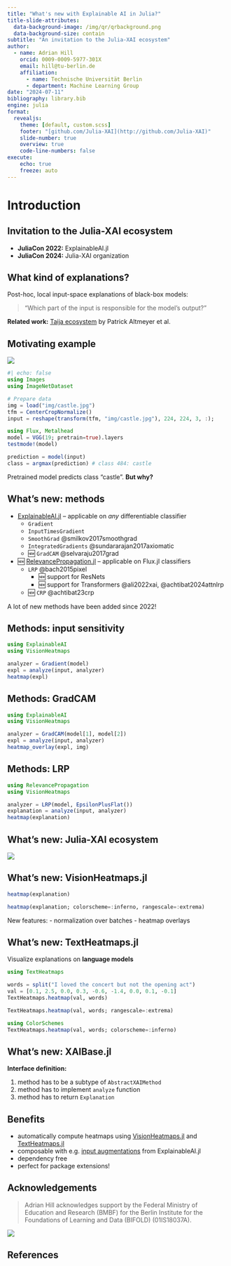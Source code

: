 ```yaml
---
title: "What's new with Explainable AI in Julia?"
title-slide-attributes:
  data-background-image: /img/qr/qrbackground.png
  data-background-size: contain
subtitle: "An invitation to the Julia-XAI ecosystem"
author:
  - name: Adrian Hill
    orcid: 0009-0009-5977-301X
    email: hill@tu-berlin.de
    affiliation: 
      - name: Technische Universität Berlin
      - department: Machine Learning Group
date: "2024-07-11"
bibliography: library.bib
engine: julia
format:
  revealjs:
    theme: [default, custom.scss]
    footer: "[github.com/Julia-XAI](http://github.com/Julia-XAI)"
    slide-number: true
    overview: true
    code-line-numbers: false
execute:
    echo: true
    freeze: auto
---
```


# Introduction

## Invitation to the Julia-XAI ecosystem

- **JuliaCon 2022:** ExplainableAI.jl
- **JuliaCon 2024:** Julia-XAI organization

::: {.callout-note}
## What kind of explanations?

Post-hoc, local input-space explanations of black-box models:
 
> "Which part of the input is responsible for the model's output?"
:::

**Related work:** [Taija ecosystem](https://github.com/JuliaTrustworthyAI) by Patrick Altmeyer et al.

## Motivating example

![](img/castle.jpg){width=300px;}
```julia
#| echo: false
using Images
using ImageNetDataset

# Prepare data
img = load("img/castle.jpg")
tfm = CenterCropNormalize()
input = reshape(transform(tfm, "img/castle.jpg"), 224, 224, 3, :);
```

```julia
using Flux, Metalhead
model = VGG(19; pretrain=true).layers
testmode!(model)

prediction = model(input)
class = argmax(prediction) # class 484: castle
```

Pretrained model predicts class "castle". **But why?**

## What's new: methods {.smaller}

- [ExplainableAI.jl](https://github.com/Julia-XAI/ExplainableAI.jl) – applicable on *any* differentiable classifier
  - `Gradient`
  - `InputTimesGradient` 
  - `SmoothGrad` @smilkov2017smoothgrad
  - `IntegratedGradients` @sundararajan2017axiomatic
  - 🆕 `GradCAM` @selvaraju2017grad
- 🆕 [RelevancePropagation.jl](https://github.com/Julia-XAI/RelevancePropagation.jl) – applicable on Flux.jl classifiers
  - `LRP` @bach2015pixel
    - 🆕 support for ResNets
    - 🆕 support for Transformers @ali2022xai, @achtibat2024attnlrp
  - 🆕 `CRP` @achtibat23crp

::: {.notes}
A lot of new methods have been added since 2022!
:::

## Methods: input sensitivity

```julia
using ExplainableAI
using VisionHeatmaps

analyzer = Gradient(model)
expl = analyze(input, analyzer)
heatmap(expl)
```

## Methods: GradCAM

```julia
using ExplainableAI
using VisionHeatmaps

analyzer = GradCAM(model[1], model[2])
expl = analyze(input, analyzer)
heatmap_overlay(expl, img)
```

## Methods: LRP

```julia
using RelevancePropagation
using VisionHeatmaps

analyzer = LRP(model, EpsilonPlusFlat())
explanation = analyze(input, analyzer)
heatmap(explanation)
```

## What's new: Julia-XAI ecosystem

::: {.center-img}
![](img/org.png)
:::

## What's new: VisionHeatmaps.jl {.smaller}

```julia
heatmap(explanation)
``` 

```julia
heatmap(explanation; colorscheme=:inferno, rangescale=:extrema)
``` 

::: {.notes}
New features:
- normalization over batches
- heatmap overlays
:::

## What's new: TextHeatmaps.jl {.smaller}

Visualize explanations on **language models**

```julia
using TextHeatmaps

words = split("I loved the concert but not the opening act")
val = [0.1, 2.5, 0.0, 0.3, -0.6, -1.4, 0.0, 0.1, -0.1]
TextHeatmaps.heatmap(val, words)
``` 

```julia
TextHeatmaps.heatmap(val, words; rangescale=:extrema)
```

```julia
using ColorSchemes
TextHeatmaps.heatmap(val, words; colorscheme=:inferno)
```

## What's new: XAIBase.jl

**Interface definition:**

1. method has to be a subtype of `AbstractXAIMethod`
2. method has to implement `analyze` function
3. method has to return `Explanation`

::: {.callout-note}
# Benefits
- automatically compute heatmaps using [VisionHeatmaps.jl](https://julia-xai.github.io/XAIDocs/VisionHeatmaps/stable/)
and [TextHeatmaps.jl](https://julia-xai.github.io/XAIDocs/TextHeatmaps/stable/)
- composable with e.g. [input augmentations](https://julia-xai.github.io/XAIDocs/ExplainableAI/stable/api/#Input-augmentations) from ExplainableAI.jl
- dependency free
- perfect for package extensions!
:::

## Acknowledgements

> Adrian Hill acknowledges support by the Federal Ministry of Education and Research (BMBF) for the Berlin Institute for the Foundations of Learning and Data (BIFOLD) (01IS18037A).

::: {.center-img}
![](img/bifold.svg)
:::

## References

::: {#refs}
:::
